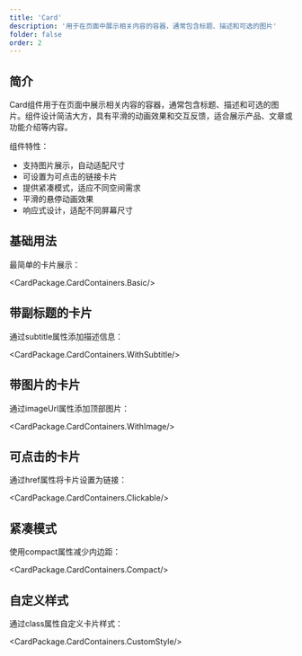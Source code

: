 ```yaml
---
title: 'Card'
description: '用于在页面中展示相关内容的容器，通常包含标题、描述和可选的图片'
folder: false
order: 2
---
```



## 简介

Card组件用于在页面中展示相关内容的容器，通常包含标题、描述和可选的图片。组件设计简洁大方，具有平滑的动画效果和交互反馈，适合展示产品、文章或功能介绍等内容。

组件特性：
- 支持图片展示，自动适配尺寸
- 可设置为可点击的链接卡片
- 提供紧凑模式，适应不同空间需求
- 平滑的悬停动画效果
- 响应式设计，适配不同屏幕尺寸

## 基础用法

最简单的卡片展示：

<CardPackage.CardContainers.Basic/>

## 带副标题的卡片

通过subtitle属性添加描述信息：

<CardPackage.CardContainers.WithSubtitle/>

## 带图片的卡片

通过imageUrl属性添加顶部图片：

<CardPackage.CardContainers.WithImage/>

## 可点击的卡片

通过href属性将卡片设置为链接：

<CardPackage.CardContainers.Clickable/>

## 紧凑模式

使用compact属性减少内边距：

<CardPackage.CardContainers.Compact/>

## 自定义样式

通过class属性自定义卡片样式：

<CardPackage.CardContainers.CustomStyle/> 
